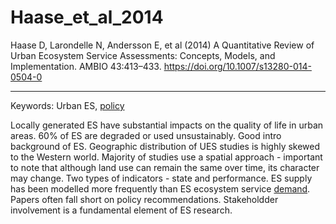 # Haase_et_al_2014

Haase D, Larondelle N, Andersson E, et al (2014) A Quantitative Review of Urban Ecosystem Service Assessments: Concepts, Models, and Implementation. AMBIO 43:413–433. <https://doi.org/10.1007/s13280-014-0504-0>


---

Keywords: Urban ES, [policy](../topics/Policy.qmd)	

Locally generated ES have substantial impacts on the quality of life in urban areas. 60% of ES are degraded or used unsustainably. Good intro background of ES. Geographic distribution of UES studies is highly skewed to the Western world. Majority of studies use a spatial approach - important to note that although land use can remain the same over time, its character may change. Two types of indicators - state and performance. ES supply has been modelled more frequently than ES ecosystem service [demand](../topics/Demand.qmd). Papers often fall short on policy recommendations. Stakeholdder involvement is a fundamental element of ES research.
